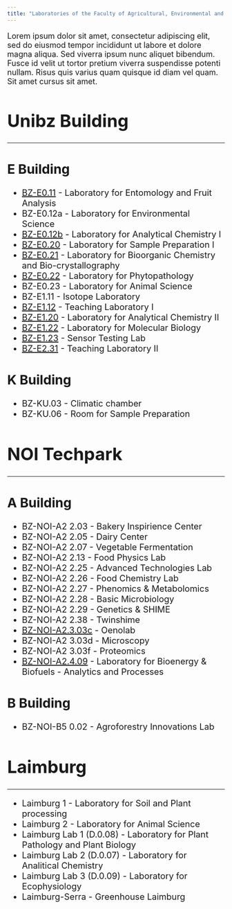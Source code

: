 ```yaml
---
title: "Laboratories of the Faculty of Agricultural, Environmental and Food Sciences"
---
```


::: {style="font-size:18px;"}

Lorem ipsum dolor sit amet, consectetur adipiscing elit, sed do eiusmod tempor incididunt ut labore et dolore magna aliqua. Sed viverra ipsum nunc aliquet bibendum. Fusce id velit ut tortor pretium viverra suspendisse potenti nullam. Risus quis varius quam quisque id diam vel quam. Sit amet cursus sit amet.

:::

::: {style="font-size:20px;"}

# Unibz Building

----

## E Building

- [BZ-E0.11](BZ_E011.qmd) - Laboratory for Entomology and Fruit Analysis
- BZ-E0.12a - Laboratory for Environmental Science
- [BZ-E0.12b](BZ_E012b.qmd) - Laboratory for Analytical Chemistry I
- [BZ-E0.20](BZ_E020.qmd) - Laboratory for Sample Preparation I
- [BZ-E0.21](BZ_E021.qmd) - Laboratory for Bioorganic Chemistry and Bio-crystallography
- [BZ-E0.22](BZ_E022.qmd) - Laboratory for Phytopathology
- BZ-E0.23 - Laboratory for Animal Science 
- BZ-E1.11 - Isotope Laboratory
- [BZ-E1.12](BZ_E112.qmd) - Teaching Laboratory I
- [BZ-E1.20](BZ_E120.qmd) - Laboratory for Analytical Chemistry II
- [BZ-E1.22](BZ_E122.qmd) - Laboratory for Molecular Biology
- [BZ-E1.23](BZ_E123.qmd) - Sensor Testing Lab
- [BZ-E2.31](BZ_E231.qmd) - Teaching Laboratory II

## K Building

- BZ-KU.03 - Climatic chamber
- BZ-KU.06 - Room for Sample Preparation

# NOI Techpark

----

## A Building

- BZ-NOI-A2 2.03 - Bakery Inspirience Center
- BZ-NOI-A2 2.05 - Dairy Center
- BZ-NOI-A2 2.07 - Vegetable Fermentation
- BZ-NOI-A2 2.13 - Food Physics Lab
- BZ-NOI-A2 2.25 - Advanced Technologies Lab
- BZ-NOI-A2 2.26 - Food Chemistry Lab
- BZ-NOI-A2 2.27 - Phenomics & Metabolomics
- BZ-NOI-A2 2.28 - Basic Microbiology
- BZ-NOI-A2 2.29 - Genetics & SHIME
- BZ-NOI-A2 2.38 - Twinshime
- [BZ-NOI-A2.3.03c](BZ_A2303c.qmd) - Oenolab
- BZ-NOI-A2 3.03d - Microscopy
- BZ-NOI-A2 3.03f - Proteomics
- [BZ-NOI-A2.4.09](BZ_A2409.qmd) - Laboratory for Bioenergy & Biofuels - Analytics and Processes

## B Building

- BZ-NOI-B5 0.02 - Agroforestry Innovations Lab

# Laimburg

----

- Laimburg 1 - Laboratory for Soil and Plant processing
- Laimburg 2 - Laboratory for Animal Science 
- Laimburg Lab 1 (D.0.08) - Laboratory for Plant Pathology and Plant Biology
- Laimburg Lab 2 (D.0.07) - Laboratory for Analitical Chemistry
- Laimburg Lab 3 (D.0.09) - Laboratory for Ecophysiology
- Laimburg-Serra - Greenhouse Laimburg

:::